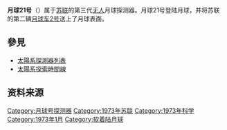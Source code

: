 {{Infobox spacecraft
| Name                   = 月球21号<br />Luna 21 
| Image                  =
| Caption                = 
| Mission_Identifier     = 
| Organisation           = [[苏联|苏联]]
| Major_Contractors      = [[Lavochkin|GSMZ Lavochkin]]
| Bus                    = 
| Mission_Type           = [[行星科学|行星科学]] 月球车
| Satellite_Of           = [[月球|月球]]
| Orbital_Insertion_Date = 1973年1月12日
| Orbits                 = ~36
| Launch Date            = 1973年1月8日 06:55:38 [[Coordinated_Universal_Time|UTC]]
| Carrier_Rocket         = [[质子-K运载火箭|质子火箭 8K82K]] + [[Blok_D|Blok D]]
| Flight Number          = 
| Launch_Site            = [[拜科努尔航天发射场|拜科努尔航天发射场]]
| Mission_Duration       = 146 日<br/>任务结束于 1973年6月3日
| MissionHighlight       = 登陆月球车，其中行驶 {{Convert|42|km|abbr=on}}
| Decay                  =
| Return                 = <!--For spacecraft designed to return to Earth-->
| ReturnSite             = <!--For spacecraft designed to return to Earth-->
| COSPAR_ID              = 1973-001A
| nolink                 = y<!--set to anything to prevent linking COSPAR to NSSDC database-->
| Webpage                = 
| Mass                   = {{Convert|5950|kg|abbr=on}}
| Dimensions             = 
| Power                  = 
| Batteries              = 
<!--Orbit data-->
| orbit_reference        = <!--reference system-->
| Orbit_regime           = 
| Semimajor_Axis         = {{Convert|6467.8|km|abbr=on}}
| Eccentricity           = 0.002
| Inclination            = 60°
| orbit_altitude         = 
| Apoapsis               = {{Convert|100|km|abbr=on}}
| Periapsis              = {{Convert|90|km|abbr=on}}
| Orbital_Period         = 118  分钟
| Longitude              = 
| Repeat_Interval        = 
| Orbits Daily           = 
| Repetitivity           = 
| orbit_swath            = 
| orbit_crossing         = <!--equator crossing-->
<!--Planetary/Lunar landing-->
| Planet                 = [[月球|月球]]
| Planet_Landing         = 1973年1月15日 22:35 UTC
| Planet_Coords          = 25°51'N 30°27'E
| Planet_Depart          = 
<!--Instruments-->
| Instruments            = 
| Main_Instruments       = 摄影成像系统<br/>[[X-ray_spectrometer|X-ray spectrometer]]<br/>[[Penetrometer|Penetrometer]]<br/>Laser reflector<br/>辐射探测器<br/>X射线望远镜<br/>里程表/测速仪<br/>Visible/ultraviolet [[photometer|photometer]]<br/>[[磁强计|磁强计]]<br/>[[光度感應器|光度感應器]]
| Resolution             = 
| Spectral_Band          = 
| Data_Rate              = 
| SSR                    = <!--solid-state recorder-->
| IMG_Resolution         = 
<!--Transponders-->
| Transponders           = 
| Transponder Capacity   = 
| Coverage               = 
| Twta output power      = 
| Bandwidth              = 
| EIRP                   = 
| Refs                   = [http://nssdc.gsfc.nasa.gov/nmc/spacecraftDisplay.do?id=1973-001A NASA NSSDC Master Catalog]
| Below                  = 
}}
'''月球21号'''（{{lang-ru|Луна 21}}）属于[[苏联|苏联]]的第三代[[机器人|无人]]月球探测器。月球21号登陆月球，并将苏联的第二辆[[月球车2号|月球车2号]]送上了月球表面。

==參見==
*[[太陽系探測器列表|太陽系探測器列表]]
*[[太陽系探索時間線|太陽系探索時間線]]

==资料来源==
{{Reflist|2}}

{{月球计划}}
{{月球任務}}

[[Category:月球号探测器|Category:月球号探测器]]
[[Category:1973年苏联|Category:1973年苏联]]
[[Category:1973年科学|Category:1973年科学]]
[[Category:1973年1月|Category:1973年1月]]
[[Category:软着陆月球|Category:软着陆月球]]